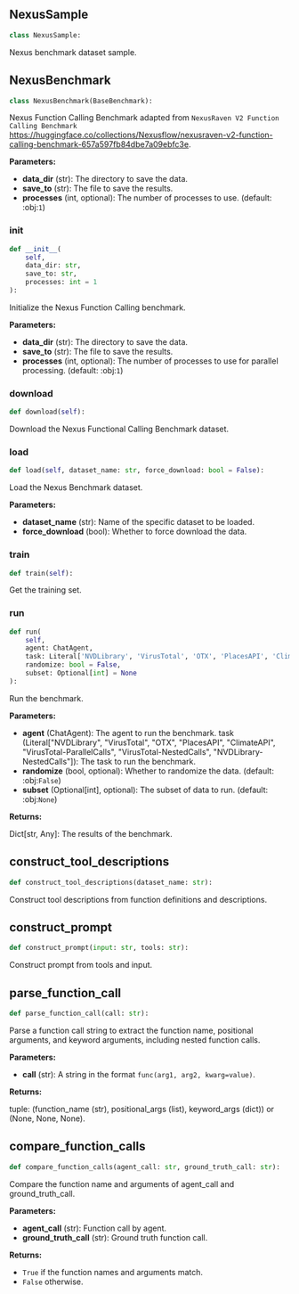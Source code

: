 <a id="camel.benchmarks.nexus"></a>

<a id="camel.benchmarks.nexus.NexusSample"></a>

## NexusSample

```python
class NexusSample:
```

Nexus benchmark dataset sample.

<a id="camel.benchmarks.nexus.NexusBenchmark"></a>

## NexusBenchmark

```python
class NexusBenchmark(BaseBenchmark):
```

Nexus Function Calling Benchmark adapted from `NexusRaven V2
Function Calling Benchmark`
<https://huggingface.co/collections/Nexusflow/nexusraven-v2-function-calling-benchmark-657a597fb84dbe7a09ebfc3e>.

**Parameters:**

- **data_dir** (str): The directory to save the data.
- **save_to** (str): The file to save the results.
- **processes** (int, optional): The number of processes to use. (default: :obj:`1`)

<a id="camel.benchmarks.nexus.NexusBenchmark.__init__"></a>

### __init__

```python
def __init__(
    self,
    data_dir: str,
    save_to: str,
    processes: int = 1
):
```

Initialize the Nexus Function Calling benchmark.

**Parameters:**

- **data_dir** (str): The directory to save the data.
- **save_to** (str): The file to save the results.
- **processes** (int, optional): The number of processes to use for parallel processing. (default: :obj:`1`)

<a id="camel.benchmarks.nexus.NexusBenchmark.download"></a>

### download

```python
def download(self):
```

Download the Nexus Functional Calling Benchmark dataset.

<a id="camel.benchmarks.nexus.NexusBenchmark.load"></a>

### load

```python
def load(self, dataset_name: str, force_download: bool = False):
```

Load the Nexus Benchmark dataset.

**Parameters:**

- **dataset_name** (str): Name of the specific dataset to be loaded.
- **force_download** (bool): Whether to force download the data.

<a id="camel.benchmarks.nexus.NexusBenchmark.train"></a>

### train

```python
def train(self):
```

Get the training set.

<a id="camel.benchmarks.nexus.NexusBenchmark.run"></a>

### run

```python
def run(
    self,
    agent: ChatAgent,
    task: Literal['NVDLibrary', 'VirusTotal', 'OTX', 'PlacesAPI', 'ClimateAPI', 'VirusTotal-ParallelCalls', 'VirusTotal-NestedCalls', 'NVDLibrary-NestedCalls'],
    randomize: bool = False,
    subset: Optional[int] = None
):
```

Run the benchmark.

**Parameters:**

- **agent** (ChatAgent): The agent to run the benchmark. task (Literal["NVDLibrary", "VirusTotal", "OTX", "PlacesAPI", "ClimateAPI", "VirusTotal-ParallelCalls", "VirusTotal-NestedCalls", "NVDLibrary-NestedCalls"]): The task to run the benchmark.
- **randomize** (bool, optional): Whether to randomize the data. (default: :obj:`False`)
- **subset** (Optional[int], optional): The subset of data to run. (default: :obj:`None`)

**Returns:**

  Dict[str, Any]: The results of the benchmark.

<a id="camel.benchmarks.nexus.construct_tool_descriptions"></a>

## construct_tool_descriptions

```python
def construct_tool_descriptions(dataset_name: str):
```

Construct tool descriptions from function definitions and
descriptions.

<a id="camel.benchmarks.nexus.construct_prompt"></a>

## construct_prompt

```python
def construct_prompt(input: str, tools: str):
```

Construct prompt from tools and input.

<a id="camel.benchmarks.nexus.parse_function_call"></a>

## parse_function_call

```python
def parse_function_call(call: str):
```

Parse a function call string to extract the function name,
positional arguments, and keyword arguments, including
nested function calls.

**Parameters:**

- **call** (str): A string in the format `func(arg1, arg2, kwarg=value)`.

**Returns:**

  tuple: (function_name (str), positional_args (list),
keyword_args (dict)) or (None, None, None).

<a id="camel.benchmarks.nexus.compare_function_calls"></a>

## compare_function_calls

```python
def compare_function_calls(agent_call: str, ground_truth_call: str):
```

Compare the function name and arguments of
agent_call and ground_truth_call.

**Parameters:**

- **agent_call** (str): Function call by agent.
- **ground_truth_call** (str): Ground truth function call.

**Returns:**

  - `True` if the function names and arguments match.
- `False` otherwise.
